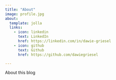 ```yaml
---
title: "About"
image: profile.jpg
about:
  template: jolla
  links:
    - icon: linkedin
      text: LinkedIn
      href: https://linkedin.com/in/dawie-griesel
    - icon: github
      text: Github
      href: https://github.com/dawiegriesel

---
```


About this blog
